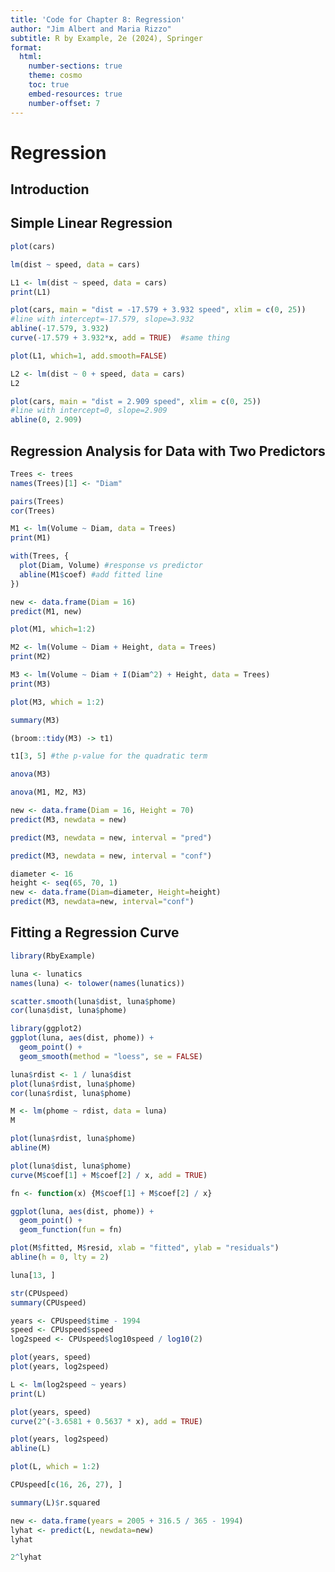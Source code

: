 ```yaml
---
title: 'Code for Chapter 8: Regression'
author: "Jim Albert and Maria Rizzo"
subtitle: R by Example, 2e (2024), Springer
format:
  html:
    number-sections: true
    theme: cosmo
    toc: true
    embed-resources: true
    number-offset: 7
---
```


# Regression

## Introduction

## Simple Linear Regression

```r
plot(cars)    
```

```r
lm(dist ~ speed, data = cars)
```

```r
L1 <- lm(dist ~ speed, data = cars)
print(L1)
```

```r
plot(cars, main = "dist = -17.579 + 3.932 speed", xlim = c(0, 25))
#line with intercept=-17.579, slope=3.932
abline(-17.579, 3.932)
curve(-17.579 + 3.932*x, add = TRUE)  #same thing
```

```r
plot(L1, which=1, add.smooth=FALSE)
```

```r
L2 <- lm(dist ~ 0 + speed, data = cars)
L2
```

```r
plot(cars, main = "dist = 2.909 speed", xlim = c(0, 25))
#line with intercept=0, slope=2.909
abline(0, 2.909)
```

## Regression Analysis for Data with Two Predictors

```r
Trees <- trees
names(Trees)[1] <- "Diam"
```

```r
pairs(Trees)
cor(Trees)
```

```r
M1 <- lm(Volume ~ Diam, data = Trees)
print(M1)
```

```r
with(Trees, {
  plot(Diam, Volume) #response vs predictor
  abline(M1$coef) #add fitted line
})
```

```r
new <- data.frame(Diam = 16)
predict(M1, new)
```

```r
plot(M1, which=1:2)
```

```r
M2 <- lm(Volume ~ Diam + Height, data = Trees)
print(M2)
```

```r
M3 <- lm(Volume ~ Diam + I(Diam^2) + Height, data = Trees)
print(M3)
```

```r
plot(M3, which = 1:2)
```

```r
summary(M3)
```

```r
(broom::tidy(M3) -> t1)
```

```r
t1[3, 5] #the p-value for the quadratic term
```

```r
anova(M3)
```

```r
anova(M1, M2, M3)
```

```r
new <- data.frame(Diam = 16, Height = 70)
predict(M3, newdata = new)
```

```r
predict(M3, newdata = new, interval = "pred")
```

```r
predict(M3, newdata = new, interval = "conf")
```

```r
diameter <- 16
height <- seq(65, 70, 1)
new <- data.frame(Diam=diameter, Height=height)
predict(M3, newdata=new, interval="conf")
```

## Fitting a Regression Curve

```r
library(RbyExample)
```

```r
luna <- lunatics
names(luna) <- tolower(names(lunatics))
```

```r
scatter.smooth(luna$dist, luna$phome)
cor(luna$dist, luna$phome)
```

```r
library(ggplot2)
ggplot(luna, aes(dist, phome)) + 
  geom_point() +
  geom_smooth(method = "loess", se = FALSE)
```

```r
luna$rdist <- 1 / luna$dist
plot(luna$rdist, luna$phome)
cor(luna$rdist, luna$phome)
```

```r
M <- lm(phome ~ rdist, data = luna)
M
```

```r
plot(luna$rdist, luna$phome)
abline(M)
```

```r
plot(luna$dist, luna$phome)
curve(M$coef[1] + M$coef[2] / x, add = TRUE)
```

```r
fn <- function(x) {M$coef[1] + M$coef[2] / x}

ggplot(luna, aes(dist, phome)) +
  geom_point() +
  geom_function(fun = fn)
```

```r
plot(M$fitted, M$resid, xlab = "fitted", ylab = "residuals")
abline(h = 0, lty = 2)
```

```r
luna[13, ]
```

```r
str(CPUspeed)
summary(CPUspeed)
```

```r
years <- CPUspeed$time - 1994
speed <- CPUspeed$speed
log2speed <- CPUspeed$log10speed / log10(2)
```

```r
plot(years, speed)
plot(years, log2speed)
```

```r
L <- lm(log2speed ~ years)
print(L)
```

```r
plot(years, speed)
curve(2^(-3.6581 + 0.5637 * x), add = TRUE)
```

```r
plot(years, log2speed)
abline(L)
```

```r
plot(L, which = 1:2)
```

```r
CPUspeed[c(16, 26, 27), ]
```

```r
summary(L)$r.squared
```

```r
new <- data.frame(years = 2005 + 316.5 / 365 - 1994)
lyhat <- predict(L, newdata=new)
lyhat
```

```r
2^lyhat
```

